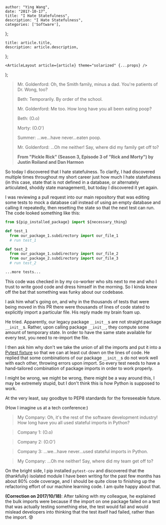 

    author: "Ying Wang",
    date: "2017-10-17",
    title: "I Hate Statefulness",
    description: "I Hate Statefulness",
    categories: ['Software'],
};

    title: article.title,
    description: article.description,
};

    <ArticleLayout article={article} theme="solarized" {...props} />
);


> Mr. Goldenford: Oh, the Smith family, minus a dad. You're patients of Dr. Wong, too?
>
> Beth: Temporarily. By order of the school.
>
> Mr. Goldenford: Me too. How long have you all been eating poop?
>
> Beth: (O.o)
>
> Morty: (O.O')
>
> Summer: ...we...have never...eaten poop.
>
> Mr. Goldenford: ...Oh me neither! Say, where did my family get off to?
>
> **From "Pickle Rick" (Season 3, Episode 3 of "Rick and Morty") by Justin Roiland and Dan Harmon**

So today I discovered that I hate statefulness. To clarify, I had discovered multiple times throughout my short career just how much I hate statefulness (in this case, state that is not defined in a database, or alternately articulated, shoddy state management), but today I discovered it yet again.

I was reviewing a pull request into our main repository that was editing some tests to mock a database call instead of using an empty database and calling it repeatedly, then resetting the state so that the next test can run. The code looked something like this:

```python
from ${pip_installed_package} import ${necessary_thing}

def test_1
  from our_package_1.subdirectory import our_file_1
  # run test_1

def test_2
  from our_package_1.subdirectory import our_file_2
  from our_package_2.subdirectory import our_file_3
  # run test_2

...more tests...
```

This code was checked in by my co-worker who sits next to me and who I trust to write good code and dress himself in the morning. So I kinda knew off the bat that something was funky about our codebase.

I ask him what's going on, and why in the thousands of tests that were being moved in this PR there were thousands of lines of code stated to explicitly import a particular file. His reply made my brain foam up.

He tried. Apparently, our legacy package `__init__`s are not straight package `__init__`s. Rather, upon calling package `__init__`, they compute some amount of temporary state. In order to have the same state available for every test, you need to re-import the file.

I then ask him why don't we take the union of all the imports and put it into a [Pytest fixture](https://docs.pytest.org/en/latest/fixture.html) so that we can at least cut down on the lines of code. He replied that some combinations of our package `__init__`s do not work well with each other, throwing errors upon import. So every test needs to have a hand-tailored combination of package imports in order to work properly.

I might be wrong, we might be wrong, there might be a way around this, I may be extremely stupid, but I don't think this is how Python is supposed to work.

At the very least, say goodbye to PEP8 standards for the foreseeable future.

(How I imagine us at a tech conference:)

> My Company: Oh, it's the rest of the software development industry! How long have you all used stateful imports in Python?

> Company 1: (O.o)

> Company 2: (O.O')

> Company 3: ...we...have never...used stateful imports in Python.

> My Company: ...Oh me neither! Say, where did my team get off to?

On the bright side, I pip installed `pytest-cov` and discovered that the (thankfully) isolated module I have been writing for the past few months has about 80% code coverage, and I should be quite close to finishing up the refactoring effort of our machine learning code. I am quite happy about that.

**(Correction on 2017/10/18)**: After talking with my colleague, he explained the bulk imports were because if the import on one package failed on a test that was actually testing something else, the test would fail and would mislead developers into thinking that the test itself had failed, rather than the import. :cold_sweat:
